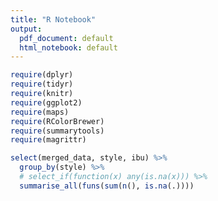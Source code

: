 ```yaml
---
title: "R Notebook"
output:
  pdf_document: default
  html_notebook: default
---
```


```r
require(dplyr)
require(tidyr)
require(knitr)
require(ggplot2)
require(maps)
require(RColorBrewer)
require(summarytools)
require(magrittr) 

```


```r


select(merged_data, style, ibu) %>%
  group_by(style) %>%
  # select_if(function(x) any(is.na(x))) %>% 
  summarise_all(funs(sum(n(), is.na(.)))) 


```


